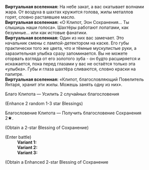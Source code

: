{{Диалог Начало}}
:'''Виртуальная вселенная:''' На небе закат, а вас окатывает волнами жара. От воздуха в шахтах кружится голова, жилы металлов горят, словно растаявшее масло.
:'''Виртуальная вселенная:''' «О Клипот, Эон Сохранения... Ты слышишь наши голоса». Шахтёры работают лопатами, как безумные... или как истовые фанатики.
:'''Виртуальная вселенная:''' Один из них вас замечает. Это начальник смены с лампой-детектором на каске. Его губы практически того же цвета, что и тёмные мускулистые руки, а заразительная улыбка сразу запоминается. Вы не можете оторвать взгляда от его золотого зуба - он будто расширяется и искажается, пока перед глазами у вас не остаётся только эта «улыбка». Губы и глаза шахтёра сливаются, словно краски на палитре.
:'''Виртуальная вселенная:''' «Клипот, благословляющий Повелитель Янтаря, хранит эти жилы. Можешь занять одну из них».
:{{Диалог|Звезда}} Благо Клипота &mdash; Усилить 2 случайных благословения
:;(Enhance 2 random 1-3 star Blessings)
:{{Диалог|Звезда}} Благословение Клипота &mdash; Получить благословение Сохранения 2★.
:;(Obtain a 2-star Blessing of Сохранение)
:{{SU Special Dialogue|Разрушение|Сразиться с начальником смены и захватить трофеи!|Вступить в битву и получить 2 случайных благословения Разрушения.}}
:;(Enter battle)
::'''Variant 1:''' {{Список врагов|mode=sent|Рейнджер пустоты: Захватчик*2/-25% НР; Рейнджер пустоты: Подавитель*1/-25% НР}}
::'''Variant 2:''' {{Список врагов|mode=sent|Ауруматон-привратник*1/-25% НР}}
::'''Variant 3:''' {{Список врагов|mode=sent|Тень вечнозимья*2/-25% НР; Тень хранительницы*1/-25% НР}}
:{{SU Special Dialogue|Сохранение|Посвящение Повелителю Янтаря|Получить усиленное благословение Сохранения 2★.}}
:;(Obtain a Enhanced 2-star Blessing of Сохранение
{{Диалог Конец}}
